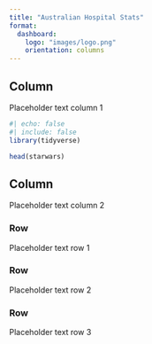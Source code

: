 ```yaml
---
title: "Australian Hospital Stats"
format:
  dashboard:
    logo: "images/logo.png"
    orientation: columns
---
```


## Column {width="35%"}

Placeholder text column 1

```r
#| echo: false
#| include: false
library(tidyverse)
```

```r
head(starwars)
```

## Column {width="65%"}

Placeholder text column 2

### Row {height="10%"}

Placeholder text row 1

### Row {height="70%"}

Placeholder text row 2

### Row {height="20%"}

Placeholder text row 3
